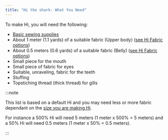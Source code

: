 ```yaml
---
title: "Hi the shark: What You Need"
---
```


To make Hi, you will need the following:

- [Basic sewing supplies](/docs/sewing/basic-sewing-supplies)
- About 1 meter (1.1 yards) of a suitable fabric (Upper body) ([see Hi Fabric options](/docs/designs/hi/fabric/))
- About 0.5 meters (0.6 yards) of a suitable fabric (Belly) ([see Hi Fabric options](/docs/designs/hi/fabric/))
- Small piece for the mouth
- Small piece of fabric for eyes
- Suitable, unraveling, fabric for the teeth
- Stuffing
- Topstiching thread (thick thread) for gills

:::note


This list is based on a default Hi and you may need less or more fabric dependant on the [size you are making Hi](/docs/designs/hi/options/size/).

For instance a 500% Hi will need 5 meters (1 meter x 500%  = 5 meters) and a 50% Hi will need 0.5 meters (1 meter x 50% = 0.5 meters).

:::
